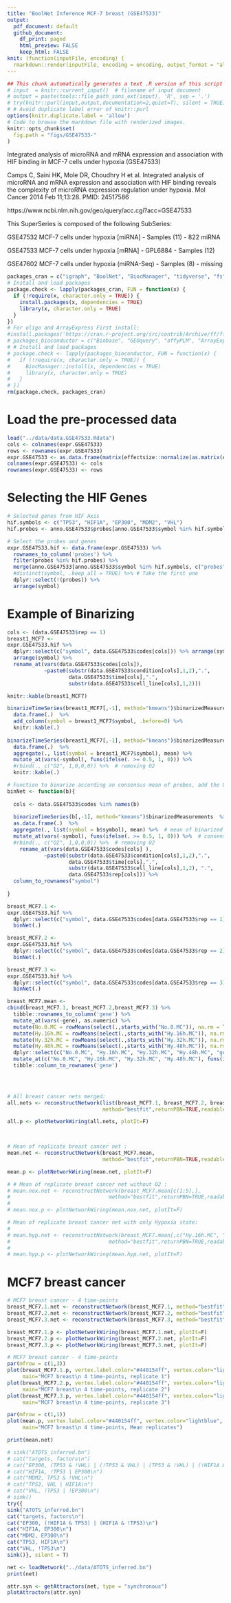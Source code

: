 ```yaml
---
title: "BoolNet Inference MCF-7 breast (GSE47533)"
output:
  pdf_document: default
  github_document: 
    df_print: paged
    html_preview: FALSE
    keep_html: FALSE
knit: (function(inputFile, encoding) {
  rmarkdown::render(inputFile, encoding = encoding, output_format = "all") })    
---
```


```r
## This chunk automatically generates a text .R version of this script when running within knitr.
# input  = knitr::current_input()  # filename of input document
# output = paste(tools::file_path_sans_ext(input), 'R', sep = '.')
# try(knitr::purl(input,output,documentation=2,quiet=T), silent = TRUE)
# # Avoid duplicate label error of knitr::purl
options(knitr.duplicate.label = 'allow')
# Code to browse the markdown file with renderized images.
knitr::opts_chunk$set(
  fig.path = "figs/GSE47533-"
)
```

Integrated analysis of microRNA and mRNA expression and association with HIF binding in MCF-7 cells under hypoxia (GSE47533)

Camps C, Saini HK, Mole DR, Choudhry H et al. Integrated analysis of microRNA and mRNA expression and association with HIF binding reveals the complexity of microRNA expression regulation under hypoxia. Mol Cancer 2014 Feb 11;13:28. PMID: 24517586

https://www.ncbi.nlm.nih.gov/geo/query/acc.cgi?acc=GSE47533

This SuperSeries is composed of the following SubSeries:

GSE47532 	MCF-7 cells under hypoxia [miRNA] - Samples (11) - 822 miRNA

GSE47533 	MCF-7 cells under hypoxia [mRNA] - GPL6884 - Samples (12)

GSE47602 	MCF-7 cells under hypoxia (miRNA-Seq) - Samples (8) - missing


```r
packages_cran = c("igraph", "BoolNet", "BiocManager", "tidyverse", "fs", "ff", "effectsize")
# Install and load packages
package.check <- lapply(packages_cran, FUN = function(x) {
  if (!require(x, character.only = TRUE)) {
    install.packages(x, dependencies = TRUE)
    library(x, character.only = TRUE)
  }
})
# For oligo and ArrayExpress First install:
#install.packages('https://cran.r-project.org/src/contrib/Archive/ff/ff_2.2-14.tar.gz',repos=NULL)
# packages_bioconductor = c("Biobase", "GEOquery", "affyPLM", "ArrayExpress", "illuminaHumanv3.db")
# # Install and load packages
# package.check <- lapply(packages_bioconductor, FUN = function(x) {
#   if (!require(x, character.only = TRUE)) {
#     BiocManager::install(x, dependencies = TRUE)
#     library(x, character.only = TRUE)
#   }
# })
rm(package.check, packages_cran)
```

<!-- ```{r} -->

<!-- download_dir <- fs::path(".data_tmp") -->
<!-- if (!dir_exists(download_dir)) { dir_create(download_dir) } -->

<!-- if (!dir_exists(".data_tmp/GSE47533_series_matrix.txt.gz")) { -->
<!--   GSE47533 <-getGEO("GSE47533", destdir = download_dir, GSEMatrix = T) -->
<!--   } else{ -->
<!--   GSE47533 <-getGEO(filename=".data_tmp/GSE47533_series_matrix.txt.gz") -->
<!-- } -->

<!-- # Normalisation: the data is already normalised -->
<!-- expr.GSE47533 <- as.matrix(exprs(normalize.ExpressionSet.quantiles(GSE47533[[1]]))) -->
<!-- prob.GSE47533 <- unique(rownames(expr.GSE47533)) -->
<!-- data.GSE47533 <- pData(GSE47533[[1]]) -->

<!-- data.GSE47533 <- data.frame( -->
<!--                   codes = as.character(data.GSE47533$geo_accession), -->
<!--                   cell_line = "MCF7", -->
<!--                   time = data.GSE47533$`time of exposure:ch1`, -->
<!--                   condition = substr(as.character(data.GSE47533$description), 1, 4), -->
<!--                   rep = data.GSE47533$description.1) -->

<!-- data.GSE47533 <- data.GSE47533 %>% -->
<!--   mutate(rep = recode(rep, "replicate 1" = 1, -->
<!--                            "replicate 2" = 2, -->
<!--                            "replicate 3" = 3)) %>% -->
<!--   mutate_at(vars(time), as.character)  %>% -->
<!--   mutate(time = ifelse(condition == "Norm", 0, time)) -->

<!-- # Convert the probes to Symbol names -->
<!-- # The below function call will return a datafram with probe_id, gene symbol -->
<!-- # and ŕefgene_id for your data -->
<!-- anno.GSE47533 <- AnnotationDbi::select(illuminaHumanv3.db, -->
<!--        keys = prob.GSE47533, -->
<!--        columns=c("ENSEMBL", "SYMBOL", "GENENAME"), -->
<!--        keytype="PROBEID") -->

<!-- colnames(anno.GSE47533) <- c("probes", "ensgene", "symbol", "description") -->

<!-- rm(download_dir, GSE47533,  prob.GSE47533) -->

<!-- save.image("../data/data.GSE47533.Rdata") -->
<!-- ``` -->


# Load the pre-processed data

```r
load("../data/data.GSE47533.Rdata")
cols <- colnames(expr.GSE47533)
rows <- rownames(expr.GSE47533)
expr.GSE47533 <- as.data.frame(matrix(effectsize::normalize(as.matrix(expr.GSE47533)), ncol = length(cols), nrow = length(rows) ))
colnames(expr.GSE47533) <- cols
rownames(expr.GSE47533) <- rows 
```

# Selecting the HIF Genes 
    
```r
# Selected genes from HIF Axis
hif.symbols <- c("TP53", "HIF1A", "EP300", "MDM2", "VHL")
hif.probes <- anno.GSE47533$probes[anno.GSE47533$symbol %in% hif.symbols]

# Select the probes and genes
expr.GSE47533.hif <- data.frame(expr.GSE47533) %>% 
  rownames_to_column('probes') %>% 
  filter(probes %in% hif.probes) %>% 
  merge(anno.GSE47533[anno.GSE47533$symbol %in% hif.symbols, c("probes","symbol")], by = "probes") %>% 
  #distinct(symbol, .keep_all = TRUE) %>% # Take the first one
  dplyr::select(!(probes)) %>% 
  arrange(symbol)
```

# Example of Binarizing

```r
cols <- (data.GSE47533$rep == 1)
breast1_MCF7 <- 
expr.GSE47533.hif %>% 
  dplyr::select(c("symbol", data.GSE47533$codes[cols])) %>% arrange(symbol) %>% 
  arrange(symbol) %>% 
  rename_at(vars(data.GSE47533$codes[cols]),
            ~paste0(substr(data.GSE47533$condition[cols],1,2),".",
                    data.GSE47533$time[cols],".",
                    substr(data.GSE47533$cell_line[cols],1,2)))

knitr::kable(breast1_MCF7)

binarizeTimeSeries(breast1_MCF7[,-1], method="kmeans")$binarizedMeasurements  %>% 
  data.frame(.)  %>% 
  add_column(symbol = breast1_MCF7$symbol, .before=0) %>% 
  knitr::kable(.)
  
binarizeTimeSeries(breast1_MCF7[,-1], method="kmeans")$binarizedMeasurements  %>% 
  data.frame(.)  %>% 
  aggregate(., list(symbol = breast1_MCF7$symbol), mean) %>% 
  mutate_at(vars(-symbol), funs(ifelse(. >= 0.5, 1, 0))) %>% 
  #rbind(., c("O2", 1,0,0,0)) %>%  # removing O2
  knitr::kable(.)
```

```r
# Function to binarize according an consensus mean of probes, add the O2 state and rename columns 
binNet <- function(b){
  
  cols <- data.GSE47533$codes %in% names(b)
  
  binarizeTimeSeries(b[,-1], method="kmeans")$binarizedMeasurements  %>% 
  as.data.frame(.)  %>% 
  aggregate(., list(symbol = b$symbol), mean) %>%  # mean of binarized probes
  mutate_at(vars(-symbol), funs(ifelse(. >= 0.5, 1, 0))) %>%  # consensus with a bies to 1 (>= 0.5)
  #rbind(., c("O2", 1,0,0,0)) %>%  # removing O2
    rename_at(vars(data.GSE47533$codes[cols] ),
            ~paste0(substr(data.GSE47533$condition[cols],1,2),".",
                    data.GSE47533$time[cols],".",
                    substr(data.GSE47533$cell_line[cols],1,2), ".",
                    data.GSE47533$rep[cols])) %>% 
  column_to_rownames("symbol")
  
}

breast_MCF7.1 <- 
expr.GSE47533.hif %>% 
  dplyr::select(c("symbol", data.GSE47533$codes[data.GSE47533$rep == 1]))  %>% 
  binNet(.) 

breast_MCF7.2 <- 
expr.GSE47533.hif %>% 
  dplyr::select(c("symbol", data.GSE47533$codes[data.GSE47533$rep == 2]))  %>% 
  binNet(.) 

breast_MCF7.3 <- 
expr.GSE47533.hif %>% 
  dplyr::select(c("symbol", data.GSE47533$codes[data.GSE47533$rep == 3]))  %>% 
  binNet(.) 

breast_MCF7.mean <- 
cbind(breast_MCF7.1, breast_MCF7.2,breast_MCF7.3) %>%
  tibble::rownames_to_column('gene') %>%
  mutate_at(vars(-gene), as.numeric) %>% 
  mutate(No.0.MC = rowMeans(select(.,starts_with("No.0.MC")), na.rm = TRUE)) %>% 
  mutate(Hy.16h.MC = rowMeans(select(.,starts_with("Hy.16h.MC")), na.rm = TRUE)) %>% 
  mutate(Hy.32h.MC = rowMeans(select(.,starts_with("Hy.32h.MC")), na.rm = TRUE)) %>% 
  mutate(Hy.48h.MC = rowMeans(select(.,starts_with("Hy.48h.MC")), na.rm = TRUE)) %>%
  dplyr::select(c("No.0.MC", "Hy.16h.MC", "Hy.32h.MC", "Hy.48h.MC", "gene")) %>%
  mutate_at(c("No.0.MC", "Hy.16h.MC", "Hy.32h.MC", "Hy.48h.MC"), funs(ifelse(. >= 0.5, 1, 0)))  %>%  # consensus with a bies to 1 (>= 0.5)  
  tibble::column_to_rownames('gene')



  
# All breast cancer nets merged:
all.nets <- reconstructNetwork(list(breast_MCF7.1, breast_MCF7.2, breast_MCF7.3),
                               method="bestfit",returnPBN=TRUE,readableFunctions=TRUE)

all.p <- plotNetworkWiring(all.nets, plotIt=F)


  
# Mean of replicate breast cancer net :
mean.net <- reconstructNetwork(breast_MCF7.mean,
                               method="bestfit",returnPBN=TRUE,readableFunctions=TRUE)

mean.p <- plotNetworkWiring(mean.net, plotIt=F)

# # Mean of replicate breast cancer net without O2 :
# mean.nox.net <- reconstructNetwork(breast_MCF7.mean[c(1:5),],
#                                method="bestfit",returnPBN=TRUE,readableFunctions=TRUE)
# 
# mean.nox.p <- plotNetworkWiring(mean.nox.net, plotIt=F)

# Mean of replicate breast cancer net with only Hypoxia state:
# 
# mean.hyp.net <- reconstructNetwork(breast_MCF7.mean[,c("Hy.16h.MC", "Hy.32h.MC", "Hy.48h.MC")],
#                                method="bestfit",returnPBN=TRUE,readableFunctions=TRUE)
# 
# mean.hyp.p <- plotNetworkWiring(mean.hyp.net, plotIt=F)

```


# MCF7 breast cancer

```r
# MCF7 breast cancer - 4 time-points
breast_MCF7.1.net <- reconstructNetwork(breast_MCF7.1, method="bestfit",returnPBN=TRUE,readableFunctions=TRUE)
breast_MCF7.2.net <- reconstructNetwork(breast_MCF7.2, method="bestfit",returnPBN=TRUE,readableFunctions=TRUE)
breast_MCF7.3.net <- reconstructNetwork(breast_MCF7.3, method="bestfit",returnPBN=TRUE,readableFunctions=TRUE)

breast_MCF7.1.p <- plotNetworkWiring(breast_MCF7.1.net, plotIt=F)
breast_MCF7.2.p <- plotNetworkWiring(breast_MCF7.2.net, plotIt=F)
breast_MCF7.3.p <- plotNetworkWiring(breast_MCF7.3.net, plotIt=F)
```

<!-- ```{r} -->
<!-- # MCF7 breast - 4 steps, replicate 1 -->
<!-- print(breast_MCF7.1.net) -->

<!-- # MCF7 breast - 4 steps, replicate 2 -->
<!-- print(breast_MCF7.2.net) -->

<!-- # MCF7 breast - 4 steps, replicate 3 -->
<!-- print(breast_MCF7.3.net) -->

<!-- # MCF7 breast - 4 steps, all replicates -->
<!-- print(all.nets) -->

<!-- # MCF7 breast - 4 steps, all replicates -->
<!-- print(mean.net) -->
<!-- ``` -->

<!-- ```{r} -->
<!-- par(mfrow = c(1,1)) -->
<!-- plot(all.p, vertex.label.color="#440154ff", vertex.color="lightblue", vertex.frame.color="white", layout=layout_in_circle, edge.curved=.3, -->
<!--      main="MCF7 breast\n 4 time-points, all replicates") -->
<!-- ``` -->


<!-- ```{r} -->
<!-- par(mfrow = c(1,1)) -->
<!-- plot(mean.hyp.p, vertex.label.color="#440154ff", vertex.color="lightblue", vertex.frame.color="white", layout=layout_in_circle,# edge.curved=.3, -->
<!--      main="MCF7 breast\n 3 time-points, without Normoxia time-point") -->
<!-- ``` -->


```r
# MCF7 breast cancer - 4 time-points 
par(mfrow = c(1,3))
plot(breast_MCF7.1.p, vertex.label.color="#440154ff", vertex.color="lightblue", vertex.frame.color="white", layout=layout_in_circle, edge.curved=.3,
     main="MCF7 breast\n 4 time-points, replicate 1")
plot(breast_MCF7.2.p, vertex.label.color="#440154ff", vertex.color="lightblue", vertex.frame.color="white", layout=layout_in_circle, edge.curved=.3,
     main="MCF7 breast\n 4 time-points, replicate 2")
plot(breast_MCF7.3.p, vertex.label.color="#440154ff", vertex.color="lightblue", vertex.frame.color="white", layout=layout_in_circle, edge.curved=.3,
     main="MCF7 breast\n 4 time-points, replicate 3")
```


```r
par(mfrow = c(1,1))
plot(mean.p, vertex.label.color="#440154ff", vertex.color="lightblue", vertex.frame.color="white", layout=layout_in_circle, edge.curved=.3,
     main="MCF7 breast\n 4 time-points, Mean replicates")
```

```r
print(mean.net)
```

<!-- ```{r} -->
<!-- par(mfrow = c(1,1)) -->
<!-- plot(mean.nox.p, vertex.label.color="#440154ff", vertex.color="lightblue", vertex.frame.color="white", layout=layout_in_circle, edge.curved=.3, -->
<!--      main="MCF7 breast\n 4 time-points, without O2") -->
<!-- ``` -->


```r

# sink("ATOTS_inferred.bn")
# cat("targets, factors\n")
# cat("EP300, (TP53 & !VHL) | (!TP53 & VHL) | (TP53 & !VHL) | (!HIF1A & TP53) |  (!HIF1A & TP53) | (HIF1A & !TP53) | (!EP300 & !VHL) | (!EP300 & !VHL) | (EP300 & VHL) | (!EP300 & !HIF1A) | (EP300 & HIF1A)\n")
# cat("HIF1A, !TP53 | EP300\n")
# cat("MDM2, TP53 & !VHL\n")
# cat("TP53, VHL | HIF1A\n")
# cat("VHL, !TP53 | !EP300\n")
# sink()
try({
sink("ATOTS_inferred.bn")
cat("targets, factors\n")
cat("EP300, (!HIF1A & TP53) | (HIF1A & !TP53)\n")
cat("HIF1A, EP300\n")
cat("MDM2, EP300\n")
cat("TP53, HIF1A\n")
cat("VHL, !TP53\n")
sink()}, silent = T)
```

```r
net <- loadNetwork("../data/ATOTS_inferred.bn")
print(net)
```


```r

attr.syn <- getAttractors(net, type = "synchronous")
plotAttractors(attr.syn)
```
